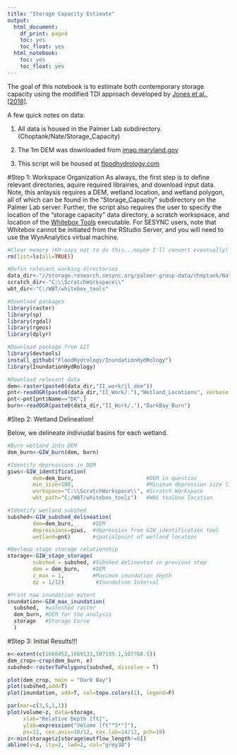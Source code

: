 ```yaml
---
title: "Storage Capacity Estimate"
output:
  html_document:
    df_print: paged
    toc: yes
    toc_float: yes
  html_notebook:
    toc: yes
    toc_float: yes
---
```


The goal of this notebook is to estimate both contemporary storage capacity using the modified TDI approach developed by [Jones et al., [2018]](https://doi.org/10.1002/hyp.11405).  

A few quick notes on data:

1) All data is housed in the Palmer Lab subdirectory.  (Choptank/Nate/Storage_Capacity)

2) The 1m DEM was downloaded from [imap.maryland.gov](http://imap.maryland.gov/Pages/lidar-dem-download-files.aspx)

3) This script will be housed at [floodhydrology.com](http://floodhydrology.com/InundationHydRology/Dark_Bay_Demo.html)

#Step 1: Workspace Organization
As always, the first step is to define relevant directories, aquire required librairies, and download input data. Note, this anlaysis requires a DEM, wetland location, and wetland polygon, all of which can be found in the "Storage_Capacity" subdirectory on the Palmer Lab server. Further, the script also requires the user to specify the location of the "storage capacity" data directory, a scratch workspsace, and location of the [Whitebox Tools](http://www.uoguelph.ca/~hydrogeo/WhiteboxTools/index.html) executable. For SESYNC users, note that Whitebox cannot be initiated from the RStudio Server, and you will need to use the WynAnalytics virtual machine.

```r
#Clear memory (KH says not to do this...maybe I'll convert eventually)
rm(list=ls(all=TRUE))

#Defin relevant working directories
data_dir<-"//storage.research.sesync.org/palmer-group-data/choptank/Nate/Storage_Capacity/"
scratch_dir<-"C:\\ScratchWorkspace\\"
wbt_dir<-"C:/WBT/whitebox_tools"

#Download packages 
library(raster)
library(sp)
library(rgdal)
library(rgeos)
library(dplyr)

#Download package from GIT
library(devtools)
install_github("FloodHydrology/InundationHydRology")
library(InundationHydRology)

#Download relevant data 
dem<-raster(paste0(data_dir,"II_work/jl_dem"))
pnt<-readOGR(paste0(data_dir,"II_Work/."),"Wetland_Locations", verbose = F)
pnt<-pnt[pnt$Name=="DK",]
burn<-readOGR(paste0(data_dir,"II_Work/."),"DarkBay_Burn")

```

#Step 2: Wetland Delineation!

Below, we delineate indiviudal basins for each wetland. 

```r
#Burn wetland into DEM
dem_burn<-GIW_burn(dem, burn)

#Identify depressions in DEM
giws<-GIW_identification(
        dem=dem_burn,                       #DEM in question
        min_size=100,                       #Minimum depression size (in map units)
        workspace="C:\\ScratchWorkspace\\", #Scratch Workspace
        wbt_path="C:/WBT/whitebox_tools")   #WBG toolbox location

#Identify wetland subshed
subshed<-GIW_subshed_delineation(
        dem=dem_burn,      #DEM
        depressions=giws,  #depression from GIW_identification tool
        wetland=pnt)       #spatialpoint of wetland location

#Devleop stage storage relationship
storage<-GIW_stage_storage(
        subshed = subshed, #Subshed delineated in previous step
        dem = dem_burn,    #DEM
        z_max = 1,         #Maximum inundation depth
        dz = 1/12)          #Inundation Interval

#Print max inundation extent
inundation<-GIW_max_inundation(
  subshed,  #wateshed raster
  dem_burn, #DEM for the analysis
  storage   #Storage Curve 
  )

```
#Step 3: Initial Results!!!
```r
e<-extent(c(1668452,1669133,507159.1,507768.5))
dem_crop<-crop(dem_burn, e)
subshed<-rasterToPolygons(subshed, dissolve = T)

plot(dem_crop, main = "Dark Bay")
plot(subshed,add=T)
plot(inundation, add=T, col=topo.colors(1), legend=F)
```

```r
par(mar=c(3,5,1,1))
plot(volume~z, data=storage,  
     xlab="Relative Depth [ft]", 
     ylab=expression("Volume [ft"^3*"]"), 
     ps=12, cex.axis=10/12, cex.lab=14/12, pch=19)
z<-min(storage$z[storage$outflow_length!=0])
abline(v=z, lty=2, lwd=2, col="grey30")

```

